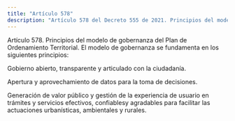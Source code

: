 ```yaml
---
title: "Artículo 578"
description: "Artículo 578 del Decreto 555 de 2021. Principios del modelo de gobernanza del Plan de Ordenamiento Territorial."
---
```


Artículo 578. Principios del modelo de gobernanza del Plan de Ordenamiento Territorial. El modelo de gobernanza se fundamenta en los siguientes principios:
 
Gobierno abierto, transparente y articulado con la ciudadanía.
 
Apertura y aprovechamiento de datos para la toma de decisiones.
 
Generación de valor público y gestión de la experiencia de usuario en trámites y servicios efectivos, confiablesy agradables para facilitar las actuaciones urbanísticas, ambientales y rurales.